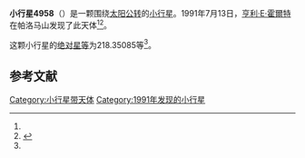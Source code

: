 {{Infobox planet
| bgcolour = #FFFFC0
| name = 4958 Wellnitz
| symbol = 
| image = 
| caption = 
| discovery = yes
| discovery_ref = 
| discoverer = [[亨利·E·霍爾特|亨利·E·霍爾特]]
| discovery_site = [[帕洛马山|帕洛马山]] 
| discovered = 1991年7月13日
| designations = yes
| mp_name = 
| named_after = 
| alt_names = 1991 NT1/ 1931 AF1 / 1950 TC3 / 1953 JP / 1961 WA / 1980 NG / 1982 YA3 / 1984 FG2 / 1989 EE8
| mp_category = [[主带小行星|主带小行星]]
| orbit_ref = <ref name="a">[http://ssd.jpl.nasa.gov/sbdb.cgi?sstr=4958 4958 Wellnitz] {{Wayback|url=http://ssd.jpl.nasa.gov/sbdb.cgi?sstr=4958 |date=20201124011302 }}，小行星數據庫瀏覽器（JPL Small-Body Database Browser）－[[美国国家航空航天局|美国国家航空航天局]]喷气推进实验室</ref>
| epoch = 2456400.5 (2013年4月18日更新)
| aphelion = {{convert|3.2428473|AU|km|3|abbr=on|lk=out}}
| perihelion = {{convert|2.7748721|AU|km|3|abbr=on}}
| semimajor = {{convert|3.0088597|AU|km|3|abbr=on}}
| eccentricity = 0.0777662
| period = 1906.344271 [[日|日]]<br />5.22[[儒略年|儒略年]]
| avg_speed = 
| inclination = 9.09590
| asc_node = 253.12590
| mean_anomaly = 
| arg_peri = 218.35085
| satellites = 
| physical_characteristics = yes
| dimensions = 
| mass = 
| density = 
| surface_grav = 
| escape_velocity = 
| sidereal_day = 
| axial_tilt = 
| pole_ecliptic_lat = 
| pole_ecliptic_lon = 
| albedo = 
| temperatures= 
| temp_name1 = 
| mean_temp_1 = 
| max_temp_1 = 
| temp_name2 = 
| max_temp_2 = 
| spectral_type = 
| abs_magnitude = 218.35085
}}

'''小行星4958'''（{{lang-en|4958 Wellnitz}}）是一颗围绕[[太阳|太阳]][[公转|公转]]的[[小行星|小行星]]。1991年7月13日，[[亨利·E·霍爾特|亨利·E·霍爾特]]在帕洛马山发现了此天体<ref name="a" /><ref>{{cite news|title=小行星列表|url=http://cfa-www.harvard.edu/iau/lists/NumberedMPs.txt|accessdate=2013-07-08|newspaper=哈佛大学|archive-date=2008-05-17|archive-url=https://web.archive.org/web/20080517010638/http://cfa-www.harvard.edu/iau/lists/NumberedMPs.txt|dead-url=no}}</ref>。

这颗小行星的[[绝对星等|绝对星等]]为218.35085等<ref name="a" />。

==参考文献==
{{reflist}}
{{Minor Planet Number|[[小行星4957|小行星4957]]|[[小行星4959|小行星4959]]}}

{{小天体}}

[[Category:小行星带天体|Category:小行星带天体]]
[[Category:1991年发现的小行星|Category:1991年发现的小行星]]

{{asteroid-stub}}